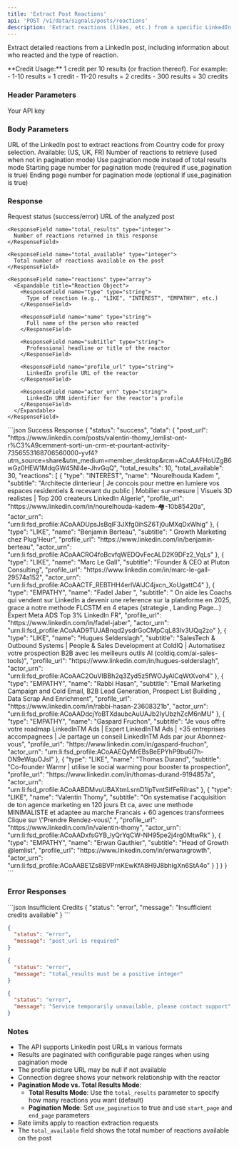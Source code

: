 ```yaml
---
title: 'Extract Post Reactions'
api: 'POST /v1/data/signals/posts/reactions'
description: 'Extract reactions (likes, etc.) from a specific LinkedIn post'
---
```


Extract detailed reactions from a LinkedIn post, including information about who reacted and the type of reaction.

<Note>
  **Credit Usage:** 1 credit per 10 results (or fraction thereof). For example:
  - 1-10 results = 1 credit
  - 11-20 results = 2 credits
  - 300 results = 30 credits
</Note>

### Header Parameters

<ParamField header="x-api-key" type="string" required>
  Your API key
</ParamField>

### Body Parameters

<ParamField body="post_url" type="string" required>
  URL of the LinkedIn post to extract reactions from
</ParamField>

<ParamField body="proxy_country" type="string" default="FR">
  Country code for proxy selection. Available: (US, UK, FR)
</ParamField>

<ParamField body="total_results" type="integer" default="10">
  Number of reactions to retrieve (used when not in pagination mode)
</ParamField>

<ParamField body="use_pagination" type="boolean" default="false">
  Use pagination mode instead of total results mode
</ParamField>

<ParamField body="start_page" type="integer">
  Starting page number for pagination mode (required if use_pagination is true)
</ParamField>

<ParamField body="end_page" type="integer">
  Ending page number for pagination mode (optional if use_pagination is true)
</ParamField>

### Response

<ResponseField name="status" type="string">
  Request status (success/error)
</ResponseField>

<ResponseField name="data" type="object">
  <Expandable title="Properties">
    <ResponseField name="post_url" type="string">
      URL of the analyzed post
    </ResponseField>

    <ResponseField name="total_results" type="integer">
      Number of reactions returned in this response
    </ResponseField>

    <ResponseField name="total_available" type="integer">
      Total number of reactions available on the post
    </ResponseField>

    <ResponseField name="reactions" type="array">
      <Expandable title="Reaction Object">
        <ResponseField name="type" type="string">
          Type of reaction (e.g., "LIKE", "INTEREST", "EMPATHY", etc.)
        </ResponseField>

        <ResponseField name="name" type="string">
          Full name of the person who reacted
        </ResponseField>

        <ResponseField name="subtitle" type="string">
          Professional headline or title of the reactor
        </ResponseField>

        <ResponseField name="profile_url" type="string">
          LinkedIn profile URL of the reactor
        </ResponseField>

        <ResponseField name="actor_urn" type="string">
          LinkedIn URN identifier for the reactor's profile
        </ResponseField>
      </Expandable>
    </ResponseField>
  </Expandable>
</ResponseField>

<ResponseExample>
```json Success Response
{
  "status": "success",
  "data": {
    "post_url": "https://www.linkedin.com/posts/valentin-thomy_lemlist-ont-r%C3%A9cemment-sorti-un-crm-et-pourtant-activity-7356553168706560000-yvf4?utm_source=share&utm_medium=member_desktop&rcm=ACoAAFHoUZgB6wGz0HEW1MdqGW45NI4e-JhvGqQ",
    "total_results": 10,
    "total_available": 30,
    "reactions": [
      {
        "type": "INTEREST",
        "name": "Nourelhouda Kadem ",
        "subtitle": "Architecte dinterieur  | Je concois pour mettre en lumiere vos espaces residentiels & recevant du public | Mobilier sur-mesure | Visuels 3D realistes | Top 200 createurs LinkedIn Algerie",
        "profile_url": "https://www.linkedin.com/in/nourelhouda-kadem-🏘-10b85420a",
        "actor_urn": "urn:li:fsd_profile:ACoAADUpsJsBqlF3JXfg0ihSZ6Tj0uMXqDxWhig"
      },
      {
        "type": "LIKE",
        "name": "Benjamin  Berteau",
        "subtitle": " Growth Marketing chez Plug'Heur",
        "profile_url": "https://www.linkedin.com/in/benjamin-berteau",
        "actor_urn": "urn:li:fsd_profile:ACoAACRO4foBcvfqWEDQvFecALD2K9DFz2_VqLs"
      },
      {
        "type": "LIKE",
        "name": "Marc Le Gall",
        "subtitle": "Founder & CEO at Pluton Consulting",
        "profile_url": "https://www.linkedin.com/in/marc-le-gall-29574a152",
        "actor_urn": "urn:li:fsd_profile:ACoAACTF_REBTHH4erlVAlJC4jxcn_XoUgattC4"
      },
      {
        "type": "EMPATHY",
        "name": "Fadel Jaber ",
        "subtitle": " On aide les Coachs qui vendent sur LinkedIn a devenir une reference sur la plateforme en 2025, grace a notre methode FLCSTM en 4 etapes (strategie , Landing Page...)  Expert Meta ADS  Top 3% LinkedIn FR",
        "profile_url": "https://www.linkedin.com/in/fadel-jaber",
        "actor_urn": "urn:li:fsd_profile:ACoAAD9TUJABnqd2ysdrGoCMpCqL83Iv3UQq2zo"
      },
      {
        "type": "LIKE",
        "name": "Hugues Selderslagh",
        "subtitle": "SalesTech & Outbound Systems | People & Sales Development at ColdIQ | Automatisez votre prospection B2B avec les meilleurs outils AI (coldiq.com/ai-sales-tools)",
        "profile_url": "https://www.linkedin.com/in/hugues-selderslagh",
        "actor_urn": "urn:li:fsd_profile:ACoAAC2OuVIBBh2q3Zyd5z5fWOJyAlCqWtXvoh4"
      },
      {
        "type": "EMPATHY",
        "name": "Rabbi Hasan",
        "subtitle": "Email Marketing Campaign and Cold Email, B2B Lead Generation, Prospect List Building , Data Scrap And Enrichment",
        "profile_url": "https://www.linkedin.com/in/rabbi-hasan-23608321b",
        "actor_urn": "urn:li:fsd_profile:ACoAADdcjYoBTXdaubcAuUAJb2IyUbzhZcM6nMU"
      },
      {
        "type": "EMPATHY",
        "name": "Gaspard Fruchon",
        "subtitle": "Je vous offre votre roadmap LinkedInTM Ads  | Expert LinkedInTM Ads | +35 entreprises accompagnees | Je partage un conseil LinkedInTM Ads par jour  Abonnez-vous",
        "profile_url": "https://www.linkedin.com/in/gaspard-fruchon",
        "actor_urn": "urn:li:fsd_profile:ACoAAEQyMrEBsBeEPYhP9bu6I7h-ON9eWquOJsI"
      },
      {
        "type": "LIKE",
        "name": "Thomas Durand",
        "subtitle": "Co-founder  Warmr | utilise le social warming pour booster ta prospection",
        "profile_url": "https://www.linkedin.com/in/thomas-durand-9194857a",
        "actor_urn": "urn:li:fsd_profile:ACoAABDMvuUBAXtmLsrnD1IpTvntSifFeRiIras"
      },
      {
        "type": "LIKE",
        "name": "Valentin Thomy",
        "subtitle": "On systematise l'acquisition de ton agence marketing en 120 jours  Et ca, avec une methode MINIMALISTE et adaptee au marche Francais   + 60 agences transformees  Clique sur \"Prendre Rendez-vous\" ",
        "profile_url": "https://www.linkedin.com/in/valentin-thomy",
        "actor_urn": "urn:li:fsd_profile:ACoAADxfsGYB_lyQrYqCW-NH95pe2j4rg0MtwRk"
      },
      {
        "type": "EMPATHY",
        "name": "Erwan Gauthier",
        "subtitle": "Head of Growth @lemlist",
        "profile_url": "https://www.linkedin.com/in/erwanxgrowth",
        "actor_urn": "urn:li:fsd_profile:ACoAABE1Zs8BVPrnKEwKfA8H9J8bhIgXn6StA4o"
      }
    ]
  }
}
```
</ResponseExample>

### Error Responses

<ResponseExample>
```json Insufficient Credits
{
  "status": "error",
  "message": "Insufficient credits available"
}
```

```json Invalid Post URL
{
  "status": "error",
  "message": "post_url is required"
}
```

```json Invalid Parameters
{
  "status": "error",
  "message": "total_results must be a positive integer"
}
```

```json Service Unavailable
{
  "status": "error",
  "message": "Service temporarily unavailable, please contact support"
}
```
</ResponseExample>

### Notes

- The API supports LinkedIn post URLs in various formats
- Results are paginated with configurable page ranges when using pagination mode
- The profile picture URL may be null if not available
- Connection degree shows your network relationship with the reactor
- **Pagination Mode vs. Total Results Mode**:
  - **Total Results Mode**: Use the `total_results` parameter to specify how many reactions you want (default)
  - **Pagination Mode**: Set `use_pagination` to true and use `start_page` and `end_page` parameters
- Rate limits apply to reaction extraction requests
- The `total_available` field shows the total number of reactions available on the post 